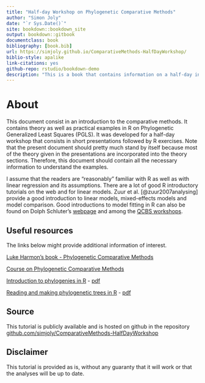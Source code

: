 ```yaml
--- 
title: "Half-day Workshop on Phylogenetic Comparative Methods"
author: "Simon Joly"
date: "`r Sys.Date()`"
site: bookdown::bookdown_site
output: bookdown::gitbook
documentclass: book
bibliography: [book.bib]
url: https://simjoly.github.io/ComparativeMethods-HalfDayWorkshop/
biblio-style: apalike
link-citations: yes
github-repo: rstudio/bookdown-demo
description: "This is a book that contains information on a half-day introductoray workshop on Phylogenetic Comparative Methods"
---
```



# About

This document consist in an introduction to the comparative methods. It contains theory as well as practical examples in R on Phylogenetic Generalized Least Squares (PGLS). It was developed for a half-day workshop that consists in short presentations followed by R exercises. Note that the present document should pretty much stand by itself because most of the theory given in the presentations are incorporated into the theory sections. Therefore, this document should contain all the necessary information to understand the examples.

I assume that the readers are "reasonably" familiar with R as well as with linear regression and its assumptions. There are a lot of good R introductory tutorials on the web and for linear models. Zuur et al. [@zuur2007analysing] provide a good introduction to linear models, mixed-effects models and model comparison. Good introductions to model fitting in R can also be found on Dolph Schluter's [webpage](https://www.zoology.ubc.ca/~schluter/R/fit-model/) and among the [QCBS workshops](http://qcbs.ca/wiki/r_workshop4).


## Useful resources

The links below might provide additional information of interest.

[Luke Harmon's book - Phylogenetic Comparative Methods](https://lukejharmon.github.io/pcm/)

[Course on Phylogenetic Comparative Methods](http://github.com/simjoly/CourseComparativeMethods/)

[Introduction to phylogenies in R](http://htmlpreview.github.io/?http://github.com/simjoly/CourseComparativeMethods/blob/master/lecture1/Introduction_phylo.html) - [pdf](http://github.com/simjoly/CourseComparativeMethods/blob/master/lecture1/Introduction_phylo.pdf)

[Reading and making phylogenetic trees in R](http://htmlpreview.github.io/?http://github.com/simjoly/CourseComparativeMethods/blob/master/lecture2/PhylogeneticTree.html) - [pdf](http://github.com/simjoly/CourseComparativeMethods/blob/master/lecture2/PhylogeneticTree.pdf)


## Source

This tutorial is publicly available and is hosted on github in the repository [github.com/simjoly/ComparativeMethods-HalfDayWorkshop](https://github.com/simjoly/ComparativeMethods-HalfDayWorkshop)


## Disclaimer

This tutorial is provided as is, without any guaranty that it will work or that the analyses will be up to date.
